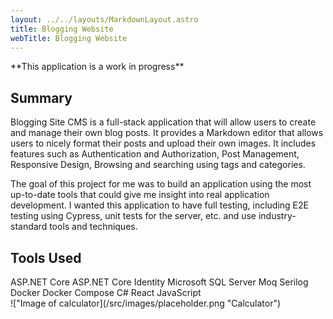 ```yaml
---
layout: ../../layouts/MarkdownLayout.astro
title: Blogging Website
webTitle: Blogging Website
---
```



<div class="mb-16 text-2xl">**This application is a work in progress**</div>

<h2 class="text-3xl font-semibold mb-8">Summary</h2>

Blogging Site CMS is a full-stack application that will allow users to create and
manage their own blog posts. It provides a Markdown editor that allows users to
nicely format their posts and upload their own images. It includes features such as
Authentication and Authorization, Post Management, Responsive Design, Browsing and
searching using tags and categories.

The goal of this project for me was to build an application using the most up-to-date
tools that could give me insight into real application development. I wanted this
application to have full testing, including E2E testing using Cypress, unit tests
for the server, etc. and use industry-standard tools and techniques.

<h2 class="text-3xl font-semibold my-8">Tools Used</h2>
<div class="flex flex-wrap gap-4 max-w-3xl justify-center">
    <SkillTag>ASP.NET Core</SkillTag>
    <SkillTag>ASP.NET Core Identity</SkillTag>
    <SkillTag>Microsoft SQL Server</SkillTag>
    <SkillTag>Moq</SkillTag>
    <SkillTag>Serilog</SkillTag>
    <SkillTag>Docker</SkillTag>
    <SkillTag>Docker Compose</SkillTag>
    <SkillTag>C#</SkillTag>
    <SkillTag>React</SkillTag>
    <SkillTag>JavaScript</SkillTag>
</div>

<div class="mt-8">
    !["Image of calculator](/src/images/placeholder.png "Calculator")
</div>
